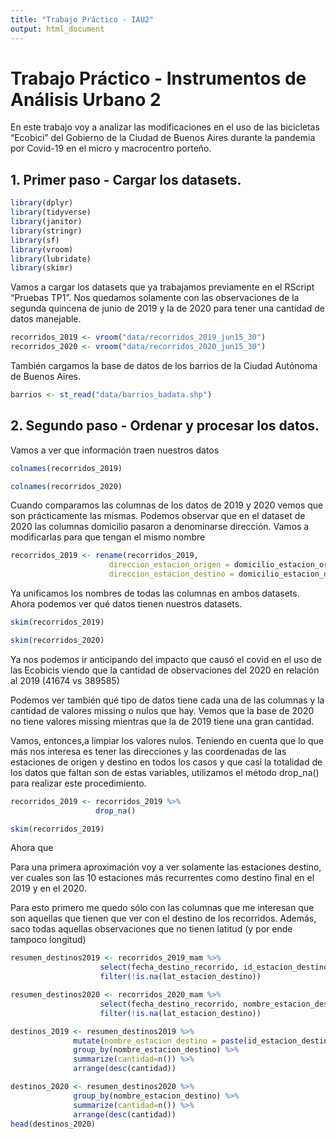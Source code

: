 ```yaml
---
title: "Trabajo Práctico - IAU2"
output: html_document
---
```


# Trabajo Práctico - Instrumentos de Análisis Urbano 2

En este trabajo voy a analizar las modificaciones en el uso de las bicicletas "Ecobici" del Gobierno de la Ciudad de Buenos Aires durante la pandemia por Covid-19 en el micro y macrocentro porteño.

## 1. Primer paso - Cargar los datasets.

```r
library(dplyr)
library(tidyverse)
library(janitor)
library(stringr)
library(sf)
library(vroom)
library(lubridate)
library(skimr)
```

Vamos a cargar los datasets que ya trabajamos previamente en el RScript "Pruebas TP1". Nos quedamos solamente con las observaciones de la segunda quincena de junio de 2019 y la de 2020 para tener una cantidad de datos manejable. 

```r
recorridos_2019 <- vroom("data/recorridos_2019_jun15_30")
recorridos_2020 <- vroom("data/recorridos_2020_jun15_30")
```
También cargamos la base de datos de los barrios de la Ciudad Autónoma de Buenos Aires. 

```r
barrios <- st_read("data/barrios_badata.shp")
```

## 2. Segundo paso - Ordenar y procesar los datos.

Vamos a ver que información traen nuestros datos

```r
colnames(recorridos_2019)
```

```r
colnames(recorridos_2020)
```
Cuando comparamos las columnas de los datos de 2019 y 2020 vemos que son prácticamente las mismas. Podemos observar que en el dataset de 2020 las columnas domicilio pasaron a denominarse dirección. Vamos a modificarlas para que tengan el mismo nombre

```r
recorridos_2019 <- rename(recorridos_2019, 
                      direccion_estacion_origen = domicilio_estacion_origen,
                      direccion_estacion_destino = domicilio_estacion_destino)
```

Ya unificamos los nombres de todas las columnas en ambos datasets. Ahora podemos ver qué datos tienen nuestros datasets. 

```r
skim(recorridos_2019)
```
```r
skim(recorridos_2020)
```
Ya nos podemos ir anticipando del impacto que causó el covid en el uso de las Ecobicis viendo que la cantidad de observaciones del 2020 en relación al 2019 (41674 vs 389585)

Podemos ver también qué tipo de datos tiene cada una de las columnas y la cantidad de valores missing o nulos que hay. Vemos que la base de 2020 no tiene valores missing mientras que la de 2019 tiene una gran cantidad.

Vamos, entonces,a limpiar los valores nulos. Teniendo en cuenta que lo que más nos interesa es tener las direcciones y las coordenadas de las estaciones de origen y destino en todos los casos y que casi la totalidad de los datos que faltan son de estas variables, utilizamos el método drop_na() para realizar este procedimiento.  

```r
recorridos_2019 <- recorridos_2019 %>% 
                   drop_na()

skim(recorridos_2019)
```
Ahora que 

Para una primera aproximación voy a ver solamente las estaciones destino, ver cuales son las 10 estaciones más recurrentes como destino final en el 2019 y en el 2020.

Para esto primero me quedo sólo con las columnas que me interesan que son aquellas que tienen que ver con el destino de los recorridos. Además, saco todas aquellas observaciones que no tienen latitud (y por ende tampoco longitud)

```r
resumen_destinos2019 <- recorridos_2019_mam %>% 
                    select(fecha_destino_recorrido, id_estacion_destino, nombre_estacion_destino,direccion_estacion_destino,lat_estacion_destino,long_estacion_destino) %>% 
                    filter(!is.na(lat_estacion_destino))
```

```r
resumen_destinos2020 <- recorridos_2020_mam %>% 
                    select(fecha_destino_recorrido, nombre_estacion_destino,direccion_estacion_destino,lat_estacion_destino,long_estacion_destino) %>% 
                    filter(!is.na(lat_estacion_destino))
```

```r
destinos_2019 <- resumen_destinos2019 %>%
              mutate(nombre_estacion_destino = paste(id_estacion_destino,nombre_estacion_destino,sep=" - "))%>%
              group_by(nombre_estacion_destino) %>%
              summarize(cantidad=n()) %>%
              arrange(desc(cantidad))
```


```r
destinos_2020 <- resumen_destinos2020 %>%
              group_by(nombre_estacion_destino) %>%
              summarize(cantidad=n()) %>%
              arrange(desc(cantidad))
head(destinos_2020)
```